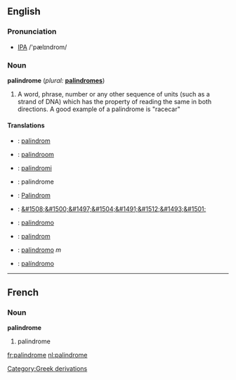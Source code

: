 ==English==

===Pronunciation===
* [[IPA]] /'pælɪndrom/

===Noun===
'''palindrome''' (''plural:'' '''[[palindromes]]''')
# A word, phrase, number or any other sequence of units (such as a strand of DNA) which has the property of reading the same in both directions.  A good example of a palindrome is "racecar"

====Translations====
*{{da}}: [[palindrom]]
*{{nl}}: [[palindroom]] {{n}}
*{{fi}}: [[palindromi]]
*{{fr}}: palindrome {{m}}
*{{de}}: [[Palindrom]] {{n}}
*{{he}}: [[&#1508;&#1500;&#1497;&#1504;&#1491;&#1512;&#1493;&#1501;]]
*{{it}}: [[palindromo]] {{m}}
*{{pl}}: [[palindrom]]
*{{ra}}: [[palindromo]] ''m''
*{{es}}: [[palíndromo]]
----

==French==
===Noun===
'''palindrome''' {{m}}

#palindrome

[[fr:palindrome]]
[[nl:palindrome]]
[[Category:Greek derivations]]